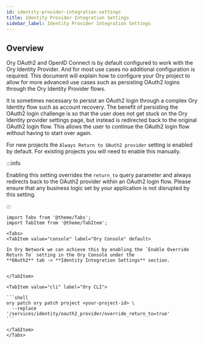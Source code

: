 ```yaml
---
id: identity-provider-integration-settings
title: Identity Provider Integration Settings
sidebar_label: Identity Provider Integration Settings
---
```


## Overview

Ory OAuth2 and OpenID Connect is by default configured to work with the Ory Identity Provider. And for most use cases no
additional configuration is required. This document will explain how to configure your Ory project to allow for more advanced use
cases such as persisting OAuth2 logins through the Ory Identity Provider flows.

It is sometimes necessary to persist an OAuth2 login through a complex Ory Identity flow such as account recovery. The benefit of
persisting the OAuth2 login challenge is so that the user does not get stuck on the Ory Identity provider settings page, but
instead is redirected back to the original OAuth2 login flow. This allows the user to continue the OAuth2 login flow without
having to start over again.

For new projects the `Always Return to OAuth2 provider` setting is enabled by default. For existing projects you will need to
enable this manually.

:::info

Enabling this setting overrides the `return_to` query parameter and always redirects back to the OAuth2 provider within an OAuth2
login flow. Please ensure that any business logic set by your application is not disrupted by this setting.

:::

````mdx-code-block
import Tabs from '@theme/Tabs';
import TabItem from '@theme/TabItem';

<Tabs>
<TabItem value="console" label="Ory Console" default>

In Ory Network we can achieve this by enabling the `Enable Override Return To` setting in the Ory Console under the
**OAuth2** tab -> **Identity Integration Settings** section.


</TabItem>

<TabItem value="cli" label="Ory CLI">

```shell
ory patch ory patch project <your-project-id> \
  --replace '/services/identity/oauth2_provider/override_return_to=true'
```

</TabItem>
</Tabs>
````
